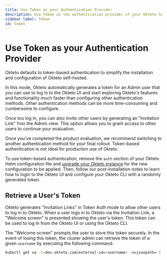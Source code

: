 ```yaml
---
title: Use Token as your Authentication Provider
description: Use Token as the authentication provider of your Okteto Self-hosted instance
sidebar_label: Token
id: token
---
```


# Use Token as your Authentication Provider

Okteto defaults to token-based authentication to simplify the installation and configuration of Okteto self-hosted.

In this mode, Okteto automatically generates a token for an Admin user that you can use to log in to the Okteto UI and start exploring Okteto's features and functionality much faster than configuring other authentication methods.
Other authentication methods can be more time-consuming and cumbersome to configure.

Once tou log in, you can also invite other users by generating an "Invitation Link" fron the Admin view.
This option allows you to grant access to other users to continue your evaluation.

Once you've completed the product evaluation, we recommend switching to another authentication method for your final rollout. Token-based authentication is not ideal for production use of Okteto.

To use token-based authentication, remove the `auth` section of your Okteto Helm configuration file and [upgrade your Okteto instance](self-hosted/manage/upgrade.mdx) for the new configuration to be applied.
Then, follow our post-installation notes to learn how to login to the Okteto UI and configure your Okteto CLI with a randomly generated token.

## Retrieve a User's Token

Okteto generates "Invitation Links" in Token Auth mode to allow other users to log in to Okteto.
When a user logs in to Okteto via the Invitation Link, a "Welcome screen" is presented showing the user's token.
This token can be used to log in from the Okteto UI or using the Okteto CLI.

The "Welcome screen" prompts the user to store this token securely.
In the event of losing this token, the cluster admin can retrieve the token of a given `username` by executing the following command:

```bash
kubectl get sa -l=dev.okteto.com/external-id=<username> -o=jsonpath='{.items[0].metadata.labels.dev\.okteto\.com/token}'
```
